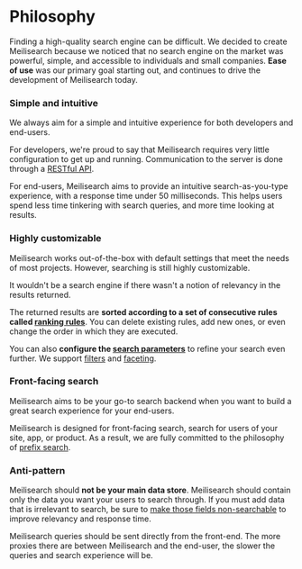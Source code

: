 # Philosophy

Finding a high-quality search engine can be difficult. We decided to create Meilisearch because we noticed that no search engine on the market was powerful, simple, and accessible to individuals and small companies. **Ease of use** was our primary goal starting out, and continues to drive the development of Meilisearch today.

### Simple and intuitive

We always aim for a simple and intuitive experience for both developers and end-users.

For developers, we're proud to say that Meilisearch requires very little configuration to get up and running. Communication to the server is done through a [RESTful API](/reference/api/overview).

For end-users, Meilisearch aims to provide an intuitive search-as-you-type experience, with a response time under 50 milliseconds. This helps users spend less time tinkering with search queries, and more time looking at results.

### Highly customizable

Meilisearch works out-of-the-box with default settings that meet the needs of most projects. However, searching is still highly customizable.

It wouldn't be a search engine if there wasn't a notion of relevancy in the results returned.

The returned results are **sorted according to a set of consecutive rules called [ranking rules](/learn/core_concepts/relevancy#ranking-rules)**. You can delete existing rules, add new ones, or even change the order in which they are executed.

You can also **configure the [search parameters](/reference/api/search)** to refine your search even further. We support [filters](/learn/advanced/filtering) and [faceting](/learn/advanced/faceted_search#faceted-search).

### Front-facing search

Meilisearch aims to be your go-to search backend when you want to build a great search experience for your end-users.

Meilisearch is designed for front-facing search, search for users of your site, app, or product. As a result, we are fully committed to the philosophy of [prefix search](https://en.wikipedia.org/wiki/Trie).

### Anti-pattern

Meilisearch should **not be your main data store**. Meilisearch should contain only the data you want your users to search through. If you must add data that is irrelevant to search, be sure to [make those fields non-searchable](/learn/index_settings/displayed_searchable_attributes#searchable-fields) to improve relevancy and response time.

Meilisearch queries should be sent directly from the front-end. The more proxies there are between Meilisearch and the end-user, the slower the queries and search experience will be.

